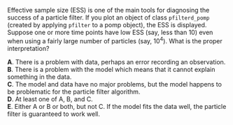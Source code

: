 
Effective sample size (ESS) is one of the main tools for diagnosing the success of a particle filter.
If you plot an object of class `pfilterd_pomp` (created by applying `pfilter` to a pomp object), the ESS is displayed.
Suppose one or more time points have low ESS (say, less than 10) even when using a fairly large number of particles (say, $10^4$).
What is the proper interpretation?

**A**. There is a problem with data, perhaps an error recording an observation.\
**B**. There is a problem with the model which means that it cannot explain something in the data.\
**C**. The model and data have no major problems, but the model happens to be problematic for the particle filter algorithm.\
**D**. At least one of A, B, and C.\
**E**. Either A or B or both, but not C. If the model fits the data well, the particle filter is guaranteed to work well. 

<!--
This question was written for the [SBIED short course](https://kingaa.github.io/sbied/)
-->




